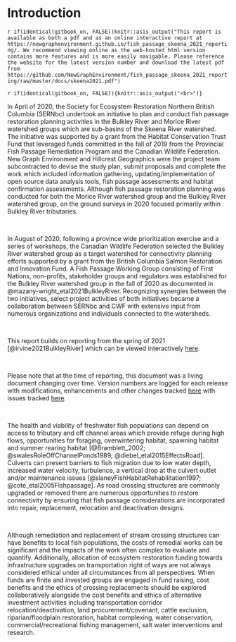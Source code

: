 

# Introduction {#intro}

`r if(identical(gitbook_on, FALSE))knitr::asis_output("This report is available as both a pdf and as an online interactive report at https://newgraphenvironment.github.io/fish_passage_skeena_2021_reporting/. We recommend viewing online as the web-hosted html version contains more features and is more easily navigable. Please reference the website for the latest version number and download the latest pdf from https://github.com/NewGraphEnvironment/fish_passage_skeena_2021_reporting/raw/master/docs/skeena2021.pdf")` 


`r if(identical(gitbook_on, FALSE)){knitr::asis_output("<br>")}`

In April of 2020, the Society for Ecosystem Restoration Northern British Columbia (SERNbc) undertook an initiative to plan and conduct fish passage restoration planning activities in the Bulkley River and Morice River watershed groups which are sub-basins of the Skeena River watershed. The initiative was supported by a grant from the Habitat Conservation Trust Fund that leveraged funds committed in the fall of 2019 from the Provincial Fish Passage Remediation Program and the Canadian Wildlife Federation. New Graph Environment and Hillcrest Geographics were the project team subcontracted to devise the study plan, submit proposals and complete the work which included information gathering, updating/implementation of open source data analysis tools, fish passage assessments and habitat confirmation assessments. Although fish passage restoration planning was conducted for both the Morice River watershed group and the Bulkley River watershed group, on the ground surveys in 2020 focused primarily within Bulkley River tributaries. 

<br>

In August of 2020, following a province wide prioritization exercise and a series of workshops, the Canadian Wildlife Federation selected the Bulkley River watershed group as a target watershed for connectivity planning efforts supported by a grant from the British Columbia Salmon Restoration and Innovation Fund. A Fish Passage Working Group consisting of First Nations, non-profits, stakeholder groups and regulators was established for the Bulkley River watershed group in the fall of 2020 as documented in @mazany-wright_etal2021BulkleyRiver. Recognizing synergies between the two initiatives, select project activities of both initiatives became a collaboration between SERNbc and CWF with extensive input from numerous organizations and individuals connected to the watersheds.  

<br>

This report builds on reporting from the spring of 2021 [@irvine2021BulkleyRiver] which can be viewed interactively [here](https://newgraphenvironment.github.io/fish_passage_bulkley_2020_reporting/).

<br>

Please note that at the time of reporting, this document was a living document changing over time.  Version numbers are logged for each release with modifications, enhancements and other changes tracked [here](https://github.com/NewGraphEnvironment/fish_passage_skeena_2021_reporting/blob/master/NEWS.md) with issues tracked [here](https://github.com/NewGraphEnvironment/fish_passage_skeena_2021_reporting/issues). 

<br>


The health and viability of freshwater fish populations can depend on access to tributary and off channel areas which provide refuge during high flows, opportunities for foraging, overwintering habitat, spawning habitat and summer rearing habitat [@Bramblett_2002; @swalesRoleOffChannelPonds1989; @diebel_etal2015EffectsRoad].  Culverts can present barriers to fish migration due to low water depth, increased water velocity, turbulence, a vertical drop at the culvert outlet and/or maintenance issues [@slaneyFishHabitatRehabilitation1997; @cote_etal2005Fishpassage]. As road crossing structures are commonly upgraded or removed there are numerous opportunities to restore connectivity by ensuring that fish passage considerations are incorporated into repair, replacement, relocation and deactivation designs. 

<br>

Although remediation and replacement of stream crossing structures can have benefits to local fish populations, the costs of remedial works can be significant and the impacts of the work often complex to evaluate and quantify. Additionally, allocation of ecosystem restoration funding towards infrastructure upgrades on transportation right of ways are not always considered ethical under all circumstances from all perspectives. When funds are finite and invested groups are engaged in fund raising, cost benefits and the ethics of crossing replacements should be explored collaboratively alongside the cost benefits and ethics of alternative investment activities including transportation corridor relocation/deactivation, land procurement/covenant, cattle exclusion, riparian/floodplain restoration, habitat complexing, water conservation,  commercial/recreational fishing management, salt water interventions and research.




